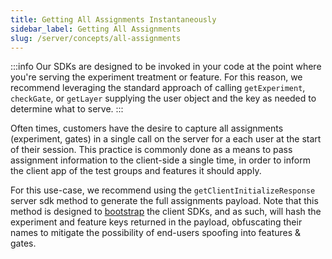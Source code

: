 ```yaml
---
title: Getting All Assignments Instantaneously
sidebar_label: Getting All Assignments
slug: /server/concepts/all-assignments
---
```


:::info
Our SDKs are designed to be invoked in your code at the point where you're serving the experiment treatment or feature. 
For this reason, we recommend leveraging the standard approach of calling `getExperiment`, `checkGate`, or `getLayer` supplying the user object and the key as needed to determine what to serve. 
:::

Often times, customers have the desire to capture all assignments (experiment, gates) in a single call on the server for a each user at the start of their session.
This practice is commonly done as a means to pass assignment information to the client-side a single time, in order to inform the client app of the test groups and features it should apply.

For this use-case, we recommend using the `getClientInitializeResponse` server sdk method to generate the full assignments payload. Note that this method is designed to [bootstrap](/client/concepts/bootstrapping) the client SDKs, and as such, will hash the experiment and feature keys returned in the payload, obfuscating their names to mitigate the possibility of end-users spoofing into features &amp; gates.


